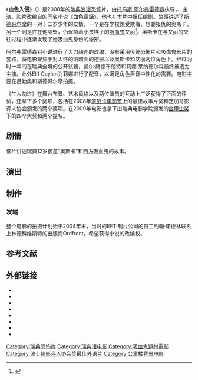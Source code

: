 {{otheruses|subject=瑞典电影《血色入侵》（《血色入侵》）|other=其他同名条目|血色入侵}}
{{noteTA
|G1=Show
|G2=Movie
|T=zh-cn:生人勿进; zh-tw:血色入侵;
|1=zh-cn:生人勿进; zh-tw:血色入侵;
}}
{{Infobox Film
|中国大陆片名=生人勿进 |港澳片名 =血色童話 |新马片名 = |台湾片名 =血色入侵 
|片名     = 《血色入侵》
|电影原名 = {{lang|sv|Låt den rätte komma in}}
|图像     = Let_the_Right_One_In_(Swedish).jpg
|图像说明 = 海报
|导演     = [[托马斯·阿尔弗雷德森|托马斯·阿尔弗雷德森]]
|监制     = 
|制片     = 卡尔·莫林德<br />约翰·诺德林
|编剧     = {{Link-en|约翰·林德科维斯特|John Ajvide Lindqvist}}
|原著     = 约翰·林德科维斯特所著的《[[血色童話|血色童話]]》
|主演     = 凯尔·赫德布朗特<br />莉娜·莱纳德尔森
|配乐     = {{Link-en|约翰·索德维克|Johan Söderqvist}}
|摄影     = {{Link-en|霍伊特·范·霍特玛|Hoyte van Hoytema}}
|剪辑     = 托马斯·阿尔弗莱德森
|制片商   = EFTI<br />Filmpool Nord<br />Sveriges Television
|发行商   = Sandrew Metronome
|上映日期 = {{Film date|2008|1|26|哥德堡电影节}}<br />{{Film date|2008|10|24|瑞典和挪威}}
|片长     = 114分钟
|产地     = [[瑞典|瑞典]]
|语言     = [[瑞典语|瑞典语]]
|预算     = 2900万瑞典克朗
|票房     = 9355万瑞典克朗
|前集     = 
|续集     = 
}}
《'''血色入侵'''》（{{lang-sv|''Låt den rätte komma in''}}）是2008年的[[瑞典电影|瑞典]][[爱情片|浪漫]][[恐怖电影|恐怖]]片，由[[托马斯·阿尔弗雷德森|托马斯·阿尔弗雷德森]]执导，{{Link-en|凯尔·赫德布朗特|Kåre Hedebrant}}、{{Link-en|莉娜·莱纳德尔森|Lina Leandersson}}主演。影片改编自{{Link-en|约翰·林德科维斯特|John Ajvide Lindqvist}}的同名小说《[[血色童話|血色童話]]》，他也在本片中担任编剧。故事讲述了[[斯德哥尔摩|斯德哥尔摩]]的一对十二岁少年的友情，一个是在学校饱受欺侮，想要报仇的奥斯卡，另一个则是住在他隔壁，仍保持着小孩样子的[[吸血鬼|吸血鬼]]艾丽<ref name="fish" >{{cite web |url=http://bank.hexun.com/2009-01-24/113765692.html |title=《生人勿进》：无法回避的“吸血鬼”(图) |accessdate=2009 |publisher=和讯网 |work= |language=zh-hans |archive-url=https://web.archive.org/web/20140407073529/http://bank.hexun.com/2009-01-24/113765692.html |archive-date=2014-04-07 |dead-url=yes }}</ref>。奥斯卡在与艾丽的交往过程中逐渐发现了她吸血鬼身份的秘密。

阿尔弗雷德森对小说进行了大刀阔斧的改编，没有采用传统恐怖片和吸血鬼影片的套路，将电影聚焦于对人性的阴暗面的挖掘以及奥斯卡和艾丽两位角色上。经过为时一年的在瑞典全境的公开试镜，凯尔·赫德布朗特和莉娜·莱纳德尔森最终被选为主演。此外Elif Ceylan为莉娜进行了配音，以满足角色声音中性化的需要。电影主要在吕勒奥和斯德哥尔摩拍摄。

《生人勿进》在舞台布景、艺术风格以及两位演员的互动上广泛获得了正面的评价，还拿下多个奖项，包括在2008年[[翠贝卡电影节|翠贝卡电影节]]上的最佳故事片奖和芝加哥影评人协会颁发的两个奖项。在2009年电影也拿下由瑞典电影学院颁发的[[金甲虫奖|金甲虫奖]]下的四个大奖和两个提名。

==剧情==
该片讲述瑞典12岁孩童“奥斯卡”和西方吸血鬼的故事。

== 演出 ==
{{castlist|
* {{Link-en|凯尔·赫德布朗特|Kåre Hedebrant}} 饰 奥斯卡
* {{Link-en|莉娜·莱纳德尔森|Lina Leandersson}} 饰 艾丽
** Elif Ceylan 配音
* Per Ragnar 饰 Håkan
* Henrik Dahl 饰 Erik
* Karin Bergquist 饰 Yvonne
* Peter Carlberg 饰 Lacke
* Ika Nord 饰 Virginia
* Mikael Rahm 饰 Jocke
* Karl Robert Lindgren 饰 Gösta
* Anders T. Peedu 饰 Morgan
* Pale Olofsson 饰 Larry
* Cayetano Ruiz 饰 Magister Ávila
* Patrik Rydmark 饰 Conny
* Johan Sömnes 饰 Andreas
* Mikael Erhardsson 饰 Martin
* Rasmus Luthander 饰 Jimmy
* Sören Källstigen 饰 Erik的朋友
* Kajsa Linderholm 饰 奥斯卡的老师
}}

== 制作 ==

===发端===
整个电影的拍摄计划始于2004年末，当时的EFTI制片公司的员工约翰·诺德林联系上林德科维斯特的出版商Ordfront，希望获得小说的改编权。



==参考文献==
{{reflist}}

== 外部链接==
* {{Official website|http://www.lettherightoneinmovie.com/}}
* {{IMDb title|1139797}}
* {{allrovi movie|430230}}
* {{mojo title|lettherightonein}}
* {{rotten-tomatoes|lat_den_ratte_komma_in}}
* {{metacritic film|lettherightonein}}
* {{douban}}
* {{Mtime|77626}}

{{DEFAULTSORT:Let the Right One In (Film)}}
[[Category:瑞典恐怖片|Category:瑞典恐怖片]]
[[Category:瑞典语电影|Category:瑞典语电影]]
[[Category:吸血鬼題材電影|Category:吸血鬼題材電影]]
[[Category:波士顿影评人协会奖最佳外语片|Category:波士顿影评人协会奖最佳外语片]]
[[Category:公寓楼背景电影|Category:公寓楼背景电影]]